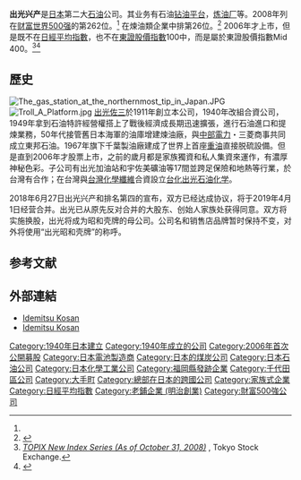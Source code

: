 {{Expand Japanese|time=2020-12-29}}
{{Infobox company
| company_name    =  Idemitsu Kosan Co.,Ltd.<br />出光興産株式会社
| company_logo    =  <!-- 檔案不存在 Idemitsu Kosan logo.png ，可從英文維基百科取得 -->
| company_type    =  公開上市
| image = Otemachi_One_Tower_(corner_side).jpg         
| image_size =
| image_caption =公司大樓（Otemachi One）
| traded_as  = {{Tyo|5019}}
| foundation      =  1911/7/20<ref name="profile">{{cite web|url=http://www.idemitsu.co.jp/e/company/profile.html|title=Company profile - Idemitsu Kosan|publisher=Idemitsu official website|accessdate=2008-11-13|archiveurl=https://web.archive.org/web/20080617042118/http://www.idemitsu.co.jp/e/company/profile.html|archivedate=2008-06-17|deadurl=yes}}</ref>
| local_code_name = JP
| local_code = 9010001011318
| founder         = 出光佐三 Sazō Idemitsu
| location        = {{JAP}} 東京都[[千代田區|千代田區]]丸之内三丁目1番1号 帝國劇場
| key_people      =  中野和久,主席
| industry        = 石化業
| num_employees   =  7,503 (2008)<ref name="fortune">{{cite news|url=http://money.cnn.com/magazines/fortune/global500/2008/snapshots/6375.html|title=Global 500 2008: Idemitsu Kosan|date=July 21, 2008|work=[[Fortune_Global_500|Fortune Global 500]]|publisher=[[Fortune_Magazine|Fortune Magazine]]|accessdate=2008-11-13|archive-date=2012-04-04|archive-url=https://www.webcitation.org/66fUG87mD?url=http://money.cnn.com/magazines/fortune/global500/2008/snapshots/6375.html|dead-url=no}}</ref>
| products        = 石油<br />石油提煉物<br />燃料
| revenue  = 
| net_income  = 
| homepage        =  [http://www.idemitsu.co.jp/ http://www.idemitsu.co.jp]<BR/>{{language icon|zh|中文}}http://cn.idemitsu.com/
}}
'''出光兴产'''是[[日本|日本]]第二大[[石油|石油]]公司。其业务有石油[[钻油平台|钻油平台]]，[[炼油厂|炼油厂]]等。2008年列在[[财富世界500强|财富世界500强]]的第262位。<ref name="fortune" /> 在煉油類企業中排第26位。<ref>{{cite news|url=http://money.cnn.com/magazines/fortune/global500/2008/industries/20/index.html|title=Global 500 2008: Industry: Petroleum Refining|date=July 21, 2008|work=[[Fortune_Global_500|Fortune Global 500]]|publisher=[[Fortune_Magazine|Fortune Magazine]]|accessdate=2008-11-13|archive-date=2008-10-28|archive-url=https://web.archive.org/web/20081028193914/http://money.cnn.com/magazines/fortune/global500/2008/industries/20/index.html|dead-url=no}}</ref> 2006年才上市，但是既不在[[日經平均指數|日經平均指數]]，也不在[[東證股價指數|東證股價指數]]100中，而是屬於東證股價指數Mid 400。<ref>''[http://www.tse.or.jp/english/market/topix/data/index-e_200810.pdf TOPIX New Index Series (As of October 31, 2008)] {{Wayback|url=http://www.tse.or.jp/english/market/topix/data/index-e_200810.pdf |date=20090304084020 }}'', Tokyo Stock Exchange.</ref><ref>{{cite web|url=http://www.nni.nikkei.co.jp/CF/FR/MKJ/list_nikkei_constituents.cfm|title=Nikkei 225 constituents|publisher=[[Nihon_Keizai_Shimbun|Nikkei]]|accessdate=2008-11-15|archive-date=2008-11-04|archive-url=https://web.archive.org/web/20081104011625/http://www.nni.nikkei.co.jp/CF/FR/MKJ/list_nikkei_constituents.cfm|dead-url=no}}</ref>

==歷史==
[[File:The_gas_station_at_the_northernmost_tip_in_Japan.JPG|thumb]]
[[File:Troll_A_Platform.jpg|thumb]]
[[出光佐三|出光佐三]]於1911年創立本公司，1940年改組合資公司，1949年拿到石油特許經營權搭上了戰後經濟成長期迅速擴張，進行石油進口和提煉業務，50年代接管舊日本海軍的油庫增建煉油廠，與[[中部電力|中部電力]]・三菱商事共同成立東邦石油。1967年旗下千葉製油廠建成了世界上首座[[重油|重油]]直接脱硫設備。但是直到2006年才股票上市，之前的歲月都是家族獨資和私人集資來運作，有濃厚神秘色彩。子公司有出光加油站和宇佐美礦油等17間並跨足保險和地熱等行業，於台灣有合作；在台灣與[[台灣化學纖維|台灣化學纖維]]合資設立[[台化出光石油化学|台化出光石油化学]]。

2018年6月27日出光兴产和排名第四的{{lj|昭和壳牌石油|昭和シェル石油}}宣布，双方已经达成协议，将于2019年4月1日经营合并。出光已从原先反对合并的大股东、创始人家族处获得同意。双方将实施换股，出光将成为昭和壳牌的母公司。公司名和销售店品牌暂时保持不变，对外将使用“出光昭和壳牌”的称呼。

==参考文献==
{{reflist}}

==外部連結==
* [http://www.idemitsu.co.jp/e/index.html Idemitsu Kosan]{{Wayback|url=http://www.idemitsu.co.jp/e/index.html |date=20111230065318 }} {{en}}
* [http://www.idemitsu.co.jp/index.html Idemitsu Kosan]{{Wayback|url=http://www.idemitsu.co.jp/index.html |date=20120420165337 }} {{ja icon}}

{{Authority control}}
{{DEFAULTSORT:Idemitsu Kosan}}
{{Portal bar|日本|福岡|東京|經濟|企業}}
[[Category:1940年日本建立|Category:1940年日本建立]]
[[Category:1940年成立的公司|Category:1940年成立的公司]]
[[Category:2006年首次公開募股|Category:2006年首次公開募股]]
[[Category:日本電池製造商|Category:日本電池製造商]]
[[Category:日本的煤炭公司|Category:日本的煤炭公司]]
[[Category:日本石油公司|Category:日本石油公司]]
[[Category:日本化學工業公司|Category:日本化學工業公司]]
[[Category:福岡縣發跡企業|Category:福岡縣發跡企業]]
[[Category:千代田區公司|Category:千代田區公司]]
[[Category:大手町|Category:大手町]]
[[Category:總部在日本的跨國公司|Category:總部在日本的跨國公司]]
[[Category:家族式企業|Category:家族式企業]]
[[Category:日經平均指數|Category:日經平均指數]]
[[Category:老鋪企業_(明治創業)|Category:老鋪企業 (明治創業)]]
[[Category:財富500強公司|Category:財富500強公司]]